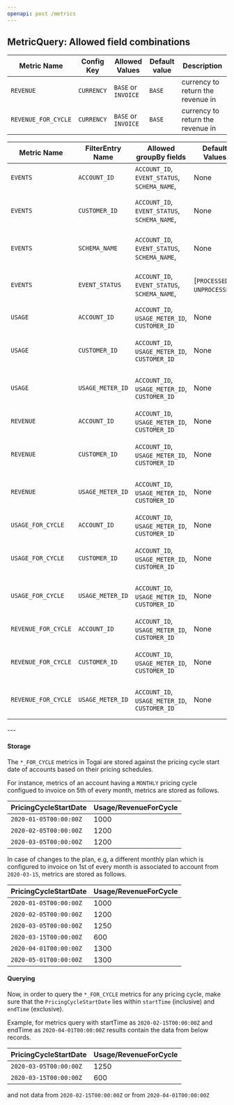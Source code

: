 ```yaml
---
openapi: post /metrics
---
```


## MetricQuery: Allowed field combinations

<AccordionGroup>
<Accordion title="MetricQuery.configs">

| Metric Name       | Config Key | Allowed Values  | Default value |              Description          |
|-------------------|------------|-----------------|---------------|-----------------------------------|
| `REVENUE`           | `CURRENCY`   | `BASE` or `INVOICE` | `BASE`          | currency to return the revenue in |
| `REVENUE_FOR_CYCLE` | `CURRENCY`   | `BASE` or `INVOICE` | `BASE`          | currency to return the revenue in |

</Accordion>
<Accordion title="MetricQuery.filters">

| Metric Name         | FilterEntry Name |    Allowed groupBy fields                 |      Default Values      |                 Allowed Values                  |
|---------------------|------------------|-------------------------------------------|--------------------------|-------------------------------------------------|
| `EVENTS`            | `ACCOUNT_ID`       | `ACCOUNT_ID`, `EVENT_STATUS`, `SCHEMA_NAME`,    | None                     | *\<one or more valid account IDs>               |
| `EVENTS`            | `CUSTOMER_ID`      | `ACCOUNT_ID`, `EVENT_STATUS`, `SCHEMA_NAME`,    | None                     | *\<one or more valid customer IDs>              |
| `EVENTS`            | `SCHEMA_NAME`      | `ACCOUNT_ID`, `EVENT_STATUS`, `SCHEMA_NAME`,    | None                     | *\<at most one valid schema names>              |
| `EVENTS`            | `EVENT_STATUS`     | `ACCOUNT_ID`, `EVENT_STATUS`, `SCHEMA_NAME`,    | [`PROCESSED`, `UNPROCESSED`] | oneOrMoreOf `PROCESSED`, `UNPROCESSED`, `IN_PROGRESS` |
| `USAGE`             | `ACCOUNT_ID`       | `ACCOUNT_ID`, `USAGE_METER_ID`, `CUSTOMER_ID`   | None                     | *\<one or more valid account IDs>               |
| `USAGE`             | `CUSTOMER_ID`      | `ACCOUNT_ID`, `USAGE_METER_ID`, `CUSTOMER_ID`   | None                     | *\<one or more valid customer IDs>              |
| `USAGE`             | `USAGE_METER_ID`   | `ACCOUNT_ID`, `USAGE_METER_ID`, `CUSTOMER_ID`   | None                     | *\<one or more valid usage meter name>          |
| `REVENUE`           | `ACCOUNT_ID`       | `ACCOUNT_ID`, `USAGE_METER_ID`, `CUSTOMER_ID`   | None                     | *\<one or more valid account IDs>               |
| `REVENUE`           | `CUSTOMER_ID`      | `ACCOUNT_ID`, `USAGE_METER_ID`, `CUSTOMER_ID`   | None                     | *\<one or more valid customer IDs>              |
| `REVENUE`           | `USAGE_METER_ID`   | `ACCOUNT_ID`, `USAGE_METER_ID`, `CUSTOMER_ID`   | None                     | *\<one or more valid usage meter name>          |
| `USAGE_FOR_CYCLE`   | `ACCOUNT_ID`       | `ACCOUNT_ID`, `USAGE_METER_ID`, `CUSTOMER_ID`   | None                     | *\<one or more valid account IDs>               |
| `USAGE_FOR_CYCLE`   | `CUSTOMER_ID`      | `ACCOUNT_ID`, `USAGE_METER_ID`, `CUSTOMER_ID`   | None                     | *\<one or more valid customer IDs>              |
| `USAGE_FOR_CYCLE`   | `USAGE_METER_ID`   | `ACCOUNT_ID`, `USAGE_METER_ID`, `CUSTOMER_ID`   | None                     | *\<one or more valid usage meter name>          |
| `REVENUE_FOR_CYCLE` | `ACCOUNT_ID`       | `ACCOUNT_ID`, `USAGE_METER_ID`, `CUSTOMER_ID`   | None                     | *\<one or more valid account IDs>               |
| `REVENUE_FOR_CYCLE` | `CUSTOMER_ID`      | `ACCOUNT_ID`, `USAGE_METER_ID`, `CUSTOMER_ID`   | None                     | *\<one or more valid customer IDs>              |
| `REVENUE_FOR_CYCLE` | `USAGE_METER_ID`   | `ACCOUNT_ID`, `USAGE_METER_ID`, `CUSTOMER_ID`   | None                     | *\<one or more valid usage meter name>          |

</Accordion>
</AccordionGroup>
---
<Accordion title="Notes on `USAGE_FOR_CYCLE` and `REVENUE_FOR_CYCLE`" >

#### Storage

The `*_FOR_CYCLE` metrics in Togai are stored against the pricing cycle start date of accounts based on their pricing schedules.

For instance, metrics of an account having a `MONTHLY` pricing cycle configued to invoice on 5th of every month, metrics are stored as follows.

| PricingCycleStartDate  | Usage/RevenueForCycle |
|------------------------|-----------------------|
| `2020-01-05T00:00:00Z` | 1000                  |
| `2020-02-05T00:00:00Z` | 1200                  |
| `2020-03-05T00:00:00Z` | 1200                  |

In case of changes to the plan, e.g, a different monthly plan which is configured to invoice on 1st of every month is associated to account from `2020-03-15`, metrics are stored as follows.

| PricingCycleStartDate  | Usage/RevenueForCycle |
|------------------------|-----------------------|
| `2020-01-05T00:00:00Z` | 1000                  |
| `2020-02-05T00:00:00Z` | 1200                  |
| `2020-03-05T00:00:00Z` | 1250                  |
| `2020-03-15T00:00:00Z` | 600                   |
| `2020-04-01T00:00:00Z` | 1300                  |
| `2020-05-01T00:00:00Z` | 1300                  |

#### Querying

Now, in order to query the `*_FOR_CYCLE` metrics for any pricing cycle, make sure that the `PricingCycleStartDate` lies within `startTime` (inclusive) and `endTime` (exclusive).

Example, for metrics query with startTime as `2020-02-15T00:00:00Z` and endTime as `2020-04-01T00:00:00Z` results contain the data from below records.

| PricingCycleStartDate  | Usage/RevenueForCycle |
|------------------------|-----------------------|
| `2020-03-05T00:00:00Z` | 1250                  |
| `2020-03-15T00:00:00Z` | 600                   |

and not data from `2020-02-15T00:00:00Z` or from `2020-04-01T00:00:00Z`



</Accordion>


